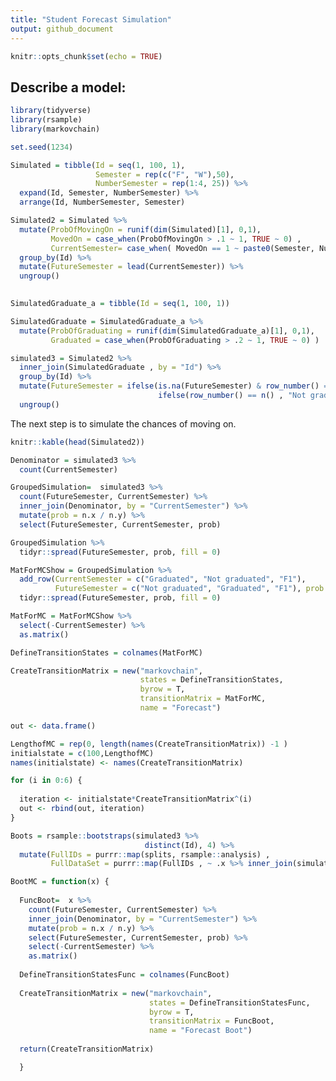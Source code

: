 ```yaml
---
title: "Student Forecast Simulation"
output: github_document
---
```


```r
knitr::opts_chunk$set(echo = TRUE)
```

## Describe a model: 

```r

library(tidyverse)
library(rsample)
library(markovchain)

set.seed(1234)

Simulated = tibble(Id = seq(1, 100, 1),
                   Semester = rep(c("F", "W"),50),
                   NumberSemester = rep(1:4, 25)) %>% 
  expand(Id, Semester, NumberSemester) %>% 
  arrange(Id, NumberSemester, Semester) 

Simulated2 = Simulated %>% 
  mutate(ProbOfMovingOn = runif(dim(Simulated)[1], 0,1),
         MovedOn = case_when(ProbOfMovingOn > .1 ~ 1, TRUE ~ 0) ,
         CurrentSemester= case_when( MovedOn == 1 ~ paste0(Semester, NumberSemester), TRUE ~ "Leave")) %>% 
  group_by(Id) %>% 
  mutate(FutureSemester = lead(CurrentSemester)) %>% 
  ungroup() 
  

SimulatedGraduate_a = tibble(Id = seq(1, 100, 1))

SimulatedGraduate = SimulatedGraduate_a %>% 
  mutate(ProbOfGraduating = runif(dim(SimulatedGraduate_a)[1], 0,1),
         Graduated = case_when(ProbOfGraduating > .2 ~ 1, TRUE ~ 0) )

simulated3 = Simulated2 %>% 
  inner_join(SimulatedGraduate , by = "Id") %>%
  group_by(Id) %>% 
  mutate(FutureSemester = ifelse(is.na(FutureSemester) & row_number() == n() & Graduated == 1 , "Graduated",
                                 ifelse(row_number() == n() , "Not graduated", FutureSemester))) %>% 
  ungroup()


```


The next step is to simulate the chances of moving on. 

```r

knitr::kable(head(Simulated2))

```

```r

Denominator = simulated3 %>% 
  count(CurrentSemester)

GroupedSimulation=  simulated3 %>%
  count(FutureSemester, CurrentSemester) %>% 
  inner_join(Denominator, by = "CurrentSemester") %>% 
  mutate(prob = n.x / n.y) %>%
  select(FutureSemester, CurrentSemester, prob) 


```


```r

GroupedSimulation %>% 
  tidyr::spread(FutureSemester, prob, fill = 0) 

```

```r

MatForMCShow = GroupedSimulation %>% 
  add_row(CurrentSemester = c("Graduated", "Not graduated", "F1"),
          FutureSemester = c("Not graduated", "Graduated", "F1"), prob = c(1,1,0) ) %>% 
  tidyr::spread(FutureSemester, prob, fill = 0) 

MatForMC = MatForMCShow %>%
  select(-CurrentSemester) %>% 
  as.matrix()

DefineTransitionStates = colnames(MatForMC)

CreateTransitionMatrix = new("markovchain",
                             states = DefineTransitionStates,
                             byrow = T,
                             transitionMatrix = MatForMC,
                             name = "Forecast")

```

```r

out <- data.frame()

LengthofMC = rep(0, length(names(CreateTransitionMatrix)) -1 )
initialstate = c(100,LengthofMC)
names(initialstate) <- names(CreateTransitionMatrix)

for (i in 0:6) {
  
  iteration <- initialstate*CreateTransitionMatrix^(i)
  out <- rbind(out, iteration)
}


```


```r

Boots = rsample::bootstraps(simulated3 %>% 
                              distinct(Id), 4) %>% 
  mutate(FullIDs = purrr::map(splits, rsample::analysis) ,
         FullDataSet = purrr::map(FullIDs , ~ .x %>% inner_join(simulated3, by = "Id"))) 

```


```r

BootMC = function(x) {
  
  FuncBoot=  x %>%
    count(FutureSemester, CurrentSemester) %>% 
    inner_join(Denominator, by = "CurrentSemester") %>% 
    mutate(prob = n.x / n.y) %>%
    select(FutureSemester, CurrentSemester, prob) %>% 
    select(-CurrentSemester) %>% 
    as.matrix()
  
  DefineTransitionStatesFunc = colnames(FuncBoot)
  
  CreateTransitionMatrix = new("markovchain",
                               states = DefineTransitionStatesFunc,
                               byrow = T,
                               transitionMatrix = FuncBoot,
                               name = "Forecast Boot")
  
  return(CreateTransitionMatrix)

  }

```

